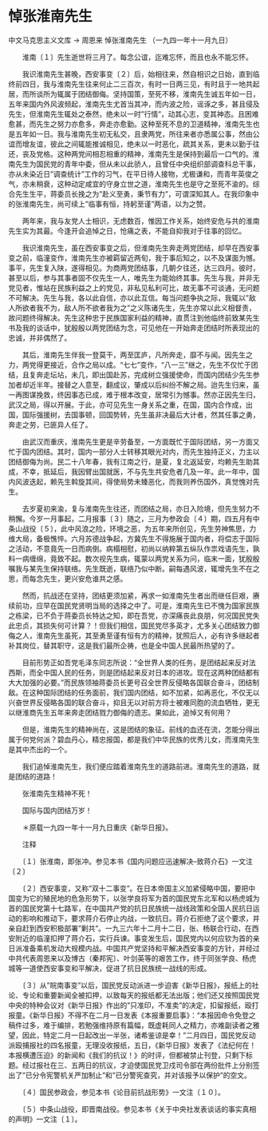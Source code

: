 # 悼张淮南先生

中文马克思主义文库 -> 周恩来
悼张淮南先生
（一九四一年十一月九日）


　　淮南〔１〕先生逝世将三月了。每念公谊，迄难忘怀，而且也永不能忘怀。

　　我识淮南先生甚晚，西安事变〔２〕后，始相往来，然自相识之日始，直到临终前四日，我与淮南先生往来何止二三百次，有时一日两三见，有时且于一地共起居，而所谈所为辄属于团结御侮。坚持国策，至死不移，淮南先生诚五年如一日，五年来国内外风波频起，淮南先生尤首当其冲，而内波之险，谣诼之多，甚且侵及先生，但淮南先生辄处之泰然，绝未以一时"行情"，动其心志，变其神态。且困难愈甚，而先生之努力亦愈多，奔走亦愈勤。这种至死不息的卫道精神，淮南先生也是五年如一日。我与淮南先生初无私交，且隶两党，所往来者亦悉属公事，然由公谊而增友谊，彼此之间辄能推诚相见，绝未以一时恶化，疏其关系，更未以勤于往还，丧及党格。这种两党间相忍相重的精神，淮南先生是保持到最后一口气的。淮南先生为国民党的青年中委，但从未以此骄人，且曾任中央组织部调查科总干事，亦从未染近日"调查统计"工作的习气，在平日待人接物，尤极谦和，而青年英俊之气，亦未稍衰，这种动定咸宜的守身立世之道，淮南先生也是守之至死不渝的。综合先生生平，蒋委员长挽之为"赴义至勇，秉节有力"，可谓深知其人。在我印象中的张淮南先生，尚可续上"临事有恒，持躬至谨"两语，以为之赞。

　　两年来，我与友党人士相识，无虑数百，惟因工作关系，始终安危与共的淮南先生实为其最。今逢开会追悼之日，怆痛之表，不能自抑我对于往事的回忆。

　　我识淮南先生，虽在西安事变之后，但淮南先生奔走两党团结，却早在西安事变之前，临潼变作，淮南先生亦被羁留近两旬，我于事后知之，以不及谋面为憾。事平，先生复入陕，遂得相见。为商两党团结事，几朝夕往还，达三四月。彼时，甚至以后，参与其事者固不仅先生一人，唯先生为能始终其事。先生与我，并非无党见者，惟站在民族利益之上的党见，非私见私利可比，故无事不可谈通，无问题不可解决。先生与我，各以此自信，亦以此互信。每当问题争执之际，我辄以"敌人所欲者我不为，敌人所不欲者我为之"之义陈诸先生，先生亦常以此义相督责，故问题终得解决。先生这种忠于民族国家利益的精神，直贯注到他临终前致某先生书及我的谈话中，犹殷殷以两党团结为念，可见他在一开始奔走团结时所表现出的忠诚，并非偶然了。

　　其后，淮南先生伴我一登莫干，两至匡庐，凡所奔走，靡不与闻。因先生之力，两党得更接近，合作之局以成。"七七"变作，"八一三"继之，先生不仅忙于团结，且复奔走坛坫，未几，即出国赴苏，完成树立强援使命，而国内团结少先生参加者却近半年。接替之人意至，翻成议，肇成以后纠纷不解之局。迨先生归来，虽一再图谋挽救，终因事态已成，难于根本改变，居常引为憾事。然亦正因先生归，武汉之局，得以开展。于此，亦可见先生一身关系之重，在国，国内合作成，出国，国际强援树，去国事顿，回国势转，先生虽非决最后大计者，然其任事之勇，奔走之劳，已匪异人任了。

　　由武汉而重庆，淮南先生更是辛劳备至，一方面既忙于国际团结，另一方面又忙于国内团结。其时，国内一部分人士转移其眼光对内，而先生独持正义，力主以团结御侮为尚。民二十八年春，我有江南之行，是夏，复北返延安，均赖先生助其成，不幸，抵延后，我因臂出国就医，不与先生共安危者几及一年。此一年中，国内风波迭起，赖先生斡旋其间，得使局势未臻恶化，而我则养伤国外，真觉愧对先生。

　　去岁夏初来渝，复与淮南先生往还，而团结之局，亦日入险境，但先生努力不稍懈。今岁一月事起，二月报事〔３〕随之，三月为参政会〔４〕期，四五月有中条山战役〔５〕，此中风浪之险，环境之恶，为五年来所创见，先生劳神焦思，力维大局，备极憔悴。六月苏德战争起，方冀先生不得施展于国内者，将偿志于国际之活动，不意竟先一日而病倒。病榻相慰，初尚以纳粹第五纵队作祟戏语先生，孰料一病缠绵，竟致不起。数次视先生病，辄蒙以两党关系为问，临末一面，犹殷殷嘱我与某先生保持联络。先生既逝，联络乃似中断。嗣每遇风波，辄增先生不在之思，而每念先生，更兴安危谁共之感。

　　然而，抗战还在坚持，团结更须加紧，再求一如淮南先生者出而继任巨艰，赓续前功，应早在国民党贤明当局的选择之中了。可是，淮南先生已不愧为国家民族之栋梁，已不负于蒋委员长特达之知，即在吾党，亦深痛丧此良朋，何况国民党失此忠贞，其损失何可计算？！但我们相信，国民党尽多英才，尤多关心团结致力御侮之人，淮南先生虽死，其至勇至谨有恒有方的精神，犹照后人，必有许多继起者补其岗位，替其职守，这是我们最所企祷，也是全中国人民最所热望的了。

　　目前形势正如吾党毛泽东同志所说："全世界人类的任务，是团结起来反对法西斯，而全中国人民的任务，则是团结起来反对日本的进攻。现在这两种团结都有大大加强的必要。"而民族领袖蒋委员长更号召全世界反侵略各国联合奋斗，团结制敌。在这种国际团结的任务面前，我们国内团结，如不加紧，如再恶化，不仅无以兴奋世界反侵略各国的联合奋斗，抑且无以对前方将士被难同胞的流血牺牲，更无以继淮商先生五年来奔走团结戮力御侮的遗志。果如此，追悼又有何用？

　　但是，淮南先生的精神尚在，这是团结的象征。前线的血还在流，怎能分得出属于何党何派？碧血丹心，精忠报国，都是我们中华民族的优秀儿女，而淮南先生是其中杰出的一个。

　　我们追悼淮南先生，我们便应踏着淮南先生的道路前进。淮南先生的道路，就是团结的道路！

　　张淮南先生精神不死！

　　国际与国内团结万岁！



　　＊原载一九四一年十一月九日重庆《新华日报》。

　　注释

　　〔１〕张淮南，即张冲。参见本书《国内问题应迅速解决--致蒋介石》一文注〔２〕

　　〔２〕西安事变，又称"双十二事变"。在日本帝国主义加紧侵略中国，要把中国变为它的殖民地的危急形势下，以张学良将军为首的国民党东北军和以杨虎城为首的国民党第十七路军，在中国共产党的抗日民族统一战线政策和全国人民抗日运动的影响和推动下，要求蒋介石停止内战，一致抗日。蒋介石拒绝了这个要求，并亲自赶到西安积极部署"剿共"。一九三六年十二月十二日，张、杨联合行动，在西安附近的临潼扣押了蒋介石，实行兵谏。事变发生后，国民党内以何应钦为首的亲日派准备乘机发动大规模内战。中国共产党坚持和平解决西安事变的方针，并经过中共代表周恩来以及博古（秦邦宪〕、叶剑英等的艰苦工作，终于同张学良、杨虎城等一道使西安事变和平解决，促进了抗日民族统一战线的形成。

　　〔３〕从"皖南事变"以后，国民党反动派进一步迫害《新华日报》，报纸上的社论、专论和重要新闻全被扣押，以致每天的报纸都无法出版；他们还又按照国民党中央的特种会议对《新华日报》作出的"只准印，不准卖"的决定，扣留报纸，殴打报童。《新华日报》不得不在二月一日发表《本报重要启事》："本报因命令免登之稿件过多，难于编排，若勉强维持原有篇幅，既虚耗同人之精力，亦难副读者之雅望，因此，特定二月一日起改出一半张，诸希鉴谅是幸！"二月四日，国民党反动派殴捕报社的四名报童，无理没收报纸，五日，《新华日报》发表了《法纪何在！本报横遭压迫》的新闻和《我们的抗议！》的时评，但都被禁止刊登，只剩下标题。经过报社在三、五两日的抗议，才迫使国民党卫戍司令部在两份批件上分别签出了"已分令宪警机关严加制止"和"已分警宪查究，并对该报予以保护"的空文。

　　〔４〕国民参政会，参见本书《论目前抗战形势》一文注〔１０〕。

　　〔５〕中条山战役，即晋南战役。参见本书《关于中央社发表谈话的事实真相的声明》一文注〔１〕。



